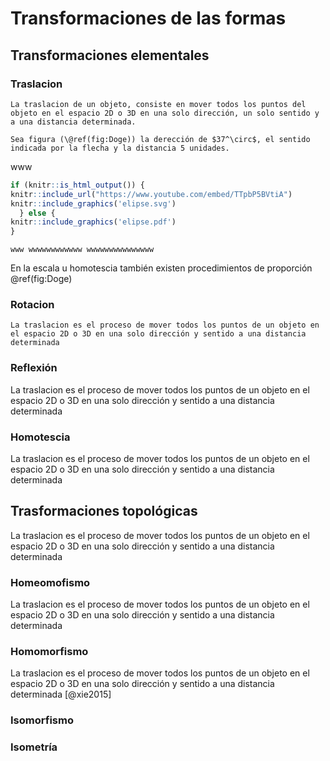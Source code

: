 # Transformaciones de las formas

## Transformaciones elementales

### Traslacion

```definition
La traslacion de un objeto, consiste en mover todos los puntos del objeto en el espacio 2D o 3D en una solo dirección, un solo sentido y a una distancia determinada.
```

```example
Sea figura (\@ref(fig:Doge)) la derección de $37^\circ$, el sentido indicada por la flecha y la distancia 5 unidades.
```

www

```r
if (knitr::is_html_output()) {
knitr::include_url("https://www.youtube.com/embed/TTpbP5BVtiA")
knitr::include_graphics('elipse.svg')
  } else {
knitr::include_graphics('elipse.pdf')
}
```

```example
www wwwwwwwwwwww wwwwwwwwwwwwwww
```

En la escala u homotescia también existen procedimientos de proporción \@ref(fig:Doge)

### Rotacion

```definition
La traslacion es el proceso de mover todos los puntos de un objeto en el espacio 2D o 3D en una solo dirección y sentido a una distancia determinada 
```

### Reflexión

La traslacion es el proceso de mover todos los puntos de un objeto en el espacio 2D o 3D en una solo dirección y sentido a una distancia determinada

### Homotescia

La traslacion es el proceso de mover todos los puntos de un objeto en el espacio 2D o 3D en una solo dirección y sentido a una distancia determinada

## Trasformaciones topológicas

La traslacion es el proceso de mover todos los puntos de un objeto en el espacio 2D o 3D en una solo dirección y sentido a una distancia determinada

### Homeomofismo

La traslacion es el proceso de mover todos los puntos de un objeto en el espacio 2D o 3D en una solo dirección y sentido a una distancia determinada

### Homomorfismo

La traslacion es el proceso de mover todos los puntos de un objeto en el espacio 2D o 3D en una solo dirección y sentido a una distancia determinada [@xie2015]

### Isomorfismo

### Isometría
